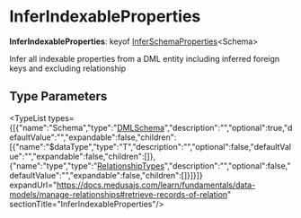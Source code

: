 
# InferIndexableProperties

 **InferIndexableProperties**: keyof [InferSchemaProperties](../types.DmlTypes.InferSchemaProperties/page.mdx)&#60;Schema&#62;

Infer all indexable properties from a DML entity including inferred foreign keys and excluding relationship

## Type Parameters

<TypeList types={[{"name":"Schema","type":"[DMLSchema](../types.DmlTypes.DMLSchema/page.mdx)","description":"","optional":true,"defaultValue":"","expandable":false,"children":[{"name":"$dataType","type":"T","description":"","optional":false,"defaultValue":"","expandable":false,"children":[]},{"name":"type","type":"[RelationshipTypes](../types.DmlTypes.RelationshipTypes/page.mdx)","description":"","optional":false,"defaultValue":"","expandable":false,"children":[]}]}]} expandUrl="https://docs.medusajs.com/learn/fundamentals/data-models/manage-relationships#retrieve-records-of-relation" sectionTitle="InferIndexableProperties"/>
